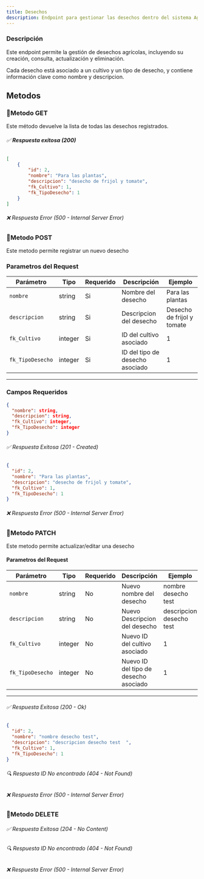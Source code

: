 ```yaml
---
title: Desechos
description: Endpoint para gestionar las desechos dentro del sistema AgroSoft.
---
```




###  Descripción
Este endpoint permite la gestión de desechos agrícolas, incluyendo su creación, consulta, actualización y eliminación.  

Cada desecho está asociado a un cultivo y un tipo de desecho, y contiene información clave como nombre y descripcion.

## Metodos

### 🔹Metodo GET

<ApiBaseBanner 
  method="GET" 
  path="/desechos/" 
  baseUrl="http://127.0.0.1:8000"
/> 
Este método devuelve la lista de todas las desechos registrados.  
###### ✅ **Respuesta exitosa (200)**
```json
[
    {
        "id": 2,
        "nombre": "Para las plantas",
        "descripcion": "desecho de frijol y tomate",
        "fk_Cultivo": 1,
        "fk_TipoDesecho": 1
    }
]
```
###### ❌ Respuesta Error (500 - Internal Server Error)

### 🔹Metodo POST

<ApiBaseBanner 
  method="POST" 
  path="/desechos/" 
  baseUrl="http://127.0.0.1:8000"
/>
Este metodo permite registrar un nuevo desecho

  ### **Parametros del Request**
 
 | Parámetro        | Tipo     | Requerido | Descripción                                               | Ejemplo               |
 |------------------|----------|-----------|-----------------------------------------------------------|-----------------------|
 | `nombre`         | string   | Si       |  Nombre del desecho                            | Para las plantas                |
 | `descripcion`          | string   | Si       |  Descripcion del desecho                  | Desecho de frijol y tomate          |
 | `fk_Cultivo`     | integer  | Si       |  ID del cultivo asociado                             | 1                     |
 | `fk_TipoDesecho`     | integer  | Si       |  ID del tipo de desecho asociado                             | 1                     |
 
 ---

### **Campos Requeridos**
```json
{
  "nombre": string,
  "descripcion": string,
  "fk_Cultivo": integer,
  "fk_TipoDesecho": integer
}


```


###### ✅ Respuesta Exitosa (201 - Created)
```json
{
  "id": 2,
  "nombre": "Para las plantas",
  "descripcion": "desecho de frijol y tomate",
  "fk_Cultivo": 1,
  "fk_TipoDesecho": 1
}

```
###### ❌ Respuesta Error (500 - Internal Server Error)

### 🔹Metodo PATCH


<ApiBaseBanner 
  method="PATCH" 
  path="/desechos/{id}/" 
  baseUrl="http://127.0.0.1:8000"
/>

Este metodo permite actualizar/editar una desecho
#### **Parametros del Request**
| Parámetro        | Tipo     | Requerido | Descripción                                               | Ejemplo               |
|------------------|----------|-----------|-----------------------------------------------------------|-----------------------|
| `nombre`         | string   | No       |  Nuevo nombre del desecho                            | nombre desecho test              |
| `descripcion`          | string   | No       | Nuevo Descripcion del desecho                  | descripcion desecho test          |
| `fk_Cultivo`     | integer  | No       |  Nuevo ID del cultivo asociado                             | 1                     |
| `fk_TipoDesecho`     | integer  | No       |  Nuevo ID del tipo de desecho asociado                             | 1                     |

---

###### ✅ Respuesta Exitosa (200 - Ok)
```json
{
  "id": 2,
  "nombre": "nombre desecho test",
  "descripcion": "descripcion desecho test  ",
  "fk_Cultivo": 1,
  "fk_TipoDesecho": 1
}

```
###### 🔍 Respuesta ID No encontrado (404 - Not Found)
###### ❌ Respuesta Error (500 - Internal Server Error)

### 🔹Metodo DELETE
<ApiBaseBanner 
  method="DELETE" 
  path="/desechos/{id}/" 
  baseUrl="http://127.0.0.1:8000"
/>
###### ✅ Respuesta Exitosa (204 - No Content)
###### 🔍 Respuesta ID No encontrado (404 - Not Found)
###### ❌ Respuesta Error (500 - Internal Server Error)